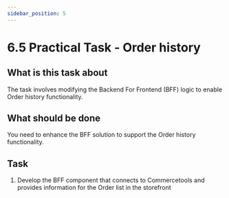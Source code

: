 ```yaml
---
sidebar_position: 5
---
```


# 6.5 Practical Task - Order history

## What is this task about
The task involves modifying the Backend For Frontend (BFF) logic to enable Order history functionality.


## What should be done
You need to enhance the BFF solution to support the Order history functionality.


## Task

1. Develop the BFF component that connects to Commercetools and provides information for the Order list in the storefront